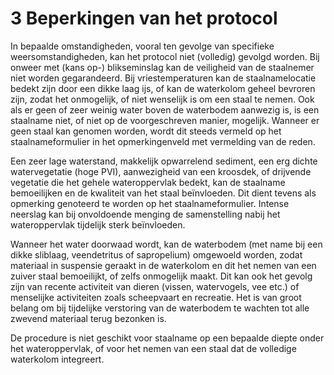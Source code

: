 # 3 Beperkingen van het protocol

In bepaalde omstandigheden, vooral ten gevolge van specifieke weersomstandigheden, kan het protocol niet (volledig) gevolgd worden. Bij onweer met (kans op-) blikseminslag kan de veiligheid van de staalnemer niet worden gegarandeerd. Bij vriestemperaturen kan de staalnamelocatie bedekt zijn door een dikke laag ijs, of kan de waterkolom geheel bevroren zijn, zodat het onmogelijk, of niet wenselijk is om een staal te nemen. Ook als er geen of zeer weinig water boven de waterbodem aanwezig is, is een staalname niet, of niet op de voorgeschreven manier, mogelijk. Wanneer er geen staal kan genomen worden, wordt dit steeds vermeld op het staalnameformulier in het opmerkingenveld met vermelding van de reden.

Een zeer lage waterstand, makkelijk opwarrelend sediment, een erg dichte watervegetatie (hoge PVI), aanwezigheid van een kroosdek, of drijvende vegetatie die het gehele wateroppervlak bedekt, kan de staalname bemoeilijken en de kwaliteit van het staal beïnvloeden. Dit dient tevens als opmerking genoteerd te worden op het staalnameformulier. Intense neerslag kan bij onvoldoende menging de samenstelling nabij het wateroppervlak tijdelijk sterk beïnvloeden.

Wanneer het water doorwaad wordt, kan de waterbodem (met name bij een dikke sliblaag, veendetritus of sapropelium) omgewoeld worden, zodat materiaal in suspensie geraakt in de waterkolom en dit het nemen van een zuiver staal bemoeilijkt, of zelfs onmogelijk maakt. Dit kan ook het gevolg zijn van recente activiteit van dieren (vissen, watervogels, vee etc.) of menselijke activiteiten zoals scheepvaart en recreatie. Het is van groot belang om bij tijdelijke verstoring van de waterbodem te wachten tot alle zwevend materiaal terug bezonken is.

De procedure is niet geschikt voor staalname op een bepaalde diepte onder het wateroppervlak, of voor het nemen van een staal dat de volledige waterkolom integreert.
